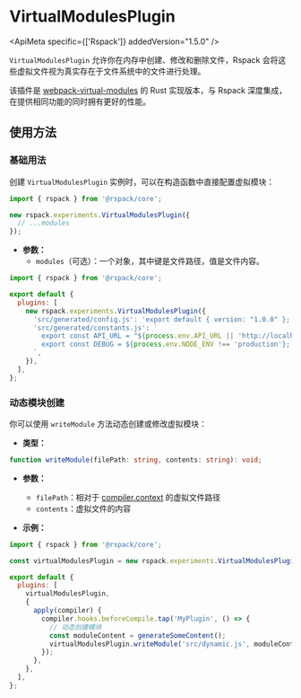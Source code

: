 
# VirtualModulesPlugin

<ApiMeta specific={['Rspack']} addedVersion="1.5.0" />

`VirtualModulesPlugin` 允许你在内存中创建、修改和删除文件，Rspack 会将这些虚拟文件视为真实存在于文件系统中的文件进行处理。

该插件是 [webpack-virtual-modules](https://github.com/sysgears/webpack-virtual-modules) 的 Rust 实现版本，与 Rspack 深度集成，在提供相同功能的同时拥有更好的性能。

## 使用方法

### 基础用法

创建 `VirtualModulesPlugin` 实例时，可以在构造函数中直接配置虚拟模块：

```ts
import { rspack } from '@rspack/core';

new rspack.experiments.VirtualModulesPlugin({
  // ...modules
});
```

- **参数：**
  - `modules`（可选）：一个对象，其中键是文件路径，值是文件内容。

```js title="rspack.config.mjs"
import { rspack } from '@rspack/core';

export default {
  plugins: [
    new rspack.experiments.VirtualModulesPlugin({
      'src/generated/config.js': 'export default { version: "1.0.0" };',
      'src/generated/constants.js': `
        export const API_URL = "${process.env.API_URL || 'http://localhost:3000'}";
        export const DEBUG = ${process.env.NODE_ENV !== 'production'};
      `,
    }),
  ],
};
```

### 动态模块创建

你可以使用 `writeModule` 方法动态创建或修改虚拟模块：

- **类型：**

```ts
function writeModule(filePath: string, contents: string): void;
```

- **参数：**
  - `filePath`：相对于 [compiler.context](/api/javascript-api/compiler#context) 的虚拟文件路径
  - `contents`：虚拟文件的内容

- **示例：**

```js title="rspack.config.mjs"
import { rspack } from '@rspack/core';

const virtualModulesPlugin = new rspack.experiments.VirtualModulesPlugin();

export default {
  plugins: [
    virtualModulesPlugin,
    {
      apply(compiler) {
        compiler.hooks.beforeCompile.tap('MyPlugin', () => {
          // 动态创建模块
          const moduleContent = generateSomeContent();
          virtualModulesPlugin.writeModule('src/dynamic.js', moduleContent);
        });
      },
    },
  ],
};
```
